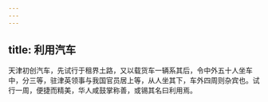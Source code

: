 ```yaml
---
---
---
```

title: 利用汽车
---



天津初创汽车，先试行于租界土路，又以载货车一辆系其后，令中外五十人坐车中，分三等，驻津英领事与我国官员居上等，从人坐其下，车外四周则杂宾也。试行一周，便捷而精美，华人咸鼓掌称善，或锡其名曰利用焉。